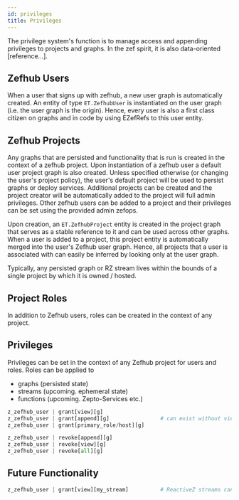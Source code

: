 ```yaml
---
id: privileges
title: Privileges
---
```



The privilege system's function is to manage access and appending privileges to projects and graphs. In the zef spirit, it is also data-oriented [reference...].

## Zefhub Users
When a user that signs up with zefhub, a new user graph is automatically created. An entity of type `ET.ZefhubUser` is instantiated on the user graph (i.e. the user graph is the origin). Hence, every user is also a first class citizen on graphs and in code by using EZefRefs to this user entity.

## Zefhub Projects
Any graphs that are persisted and functionality that is run is created in the context of a zefhub project. Upon instantiation of a zefhub user a default user project graph is also created. Unless specified otherwise (or changing the user's project policy), the user's default project will be used to persist graphs or deploy services.
Additional projects can be created and the project creator will be automatically added to the project will full admin privileges.
Other zefhub users can be added to a project and their privileges can be set using the provided admin zefops.

Upon creation, an `ET.ZefhubProject` entity is created in the project graph that serves as a stable reference to it and can be used across other graphs. When a user is added to a project, this project entity is automatically merged into the user's Zefhub user graph. Hence, all projects that a user is associated with can easily be inferred by looking only at the user graph.

Typically, any persisted graph or RZ stream lives within the bounds of a single project by which it is owned / hosted.

## Project Roles
In addition to Zefhub users, roles can be created in the context of any project.


## Privileges
Privileges can be set in the context of any Zefhub project for users and roles. Roles can be applied to 
- graphs    (persisted state)
- streams   (upcoming. ephemeral state)
- functions (upcoming. Zepto-Services etc.)


```python
z_zefhub_user | grant[view][g]
z_zefhub_user | grant[append][g]                # can exist without view privileges. TXs executed on zefhub
z_zefhub_user | grant[primary_role/host][g]

z_zefhub_user | revoke[append][g]
z_zefhub_user | revoke[view][g]
z_zefhub_user | revoke[all][g]
```


## Future Functionality
```python
z_zefhub_user | grant[view][my_stream]          # ReactiveZ streams can live in projects

```